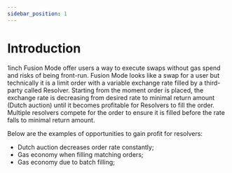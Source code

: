 ```yaml
---
sidebar_position: 1
---
```


# Introduction

1inch Fusion Mode offer users a way to execute swaps without gas spend and risks of being front-run. Fusion Mode looks like a swap for a user but technically it is a limit order with a variable exchange rate filled by a third-party called Resolver. Starting from the moment order is placed, the exchange rate is decreasing from desired rate to minimal return amount (Dutch auction) until it becomes profitable for Resolvers to fill the order. Multiple resolvers compete for the order to ensure it is filled before the rate falls to minimal return amount.

Below are the examples of opportunities to gain profit for resolvers:

+ Dutch auction decreases order rate constantly;
+ Gas economy when filling matching orders;
+ Gas economy due to batch filling;


